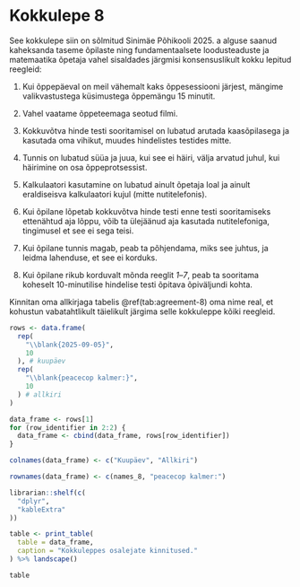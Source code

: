 # Kokkulepe 8

See kokkulepe siin on sõlmitud Sinimäe Põhikooli 2025. a alguse saanud kaheksanda taseme õpilaste ning fundamentaalsete loodusteaduste ja matemaatika õpetaja vahel sisaldades järgmisi konsensuslikult kokku lepitud reegleid:

1. Kui õppepäeval on meil vähemalt kaks õppesessiooni järjest, mängime valikvastustega küsimustega õppemängu 15 minutit.

2. Vahel vaatame õppeteemaga seotud filmi.

3. Kokkuvõtva hinde testi sooritamisel on lubatud arutada kaasõpilasega ja kasutada oma vihikut, muudes hindelistes testides mitte.

4. Tunnis on lubatud süüa ja juua, kui see ei häiri, välja arvatud juhul, kui häirimine on osa õppeprotsessist.

5. Kalkulaatori kasutamine on lubatud ainult õpetaja loal ja ainult eraldiseisva kalkulaatori kujul (mitte nutitelefonis).

6. Kui õpilane lõpetab kokkuvõtva hinde testi enne testi sooritamiseks ettenähtud aja lõppu, võib ta ülejäänud aja kasutada nutitelefoniga, tingimusel et see ei sega teisi.

7. Kui õpilane tunnis magab, peab ta põhjendama, miks see juhtus, ja leidma lahenduse, et see ei korduks.

8. Kui õpilane rikub korduvalt mõnda reeglit *1*–*7*, peab ta sooritama koheselt 10-minutilise hindelise testi õpitava õpiväljundi kohta.

Kinnitan oma allkirjaga tabelis \@ref(tab:agreement-8) oma nime real, et kohustun vabatahtlikult täielikult järgima selle kokkuleppe kõiki reegleid.

\renewcommand{\arraystretch}{2}

```r
rows <- data.frame(
  rep(
    "\\blank{2025-09-05}",
    10
  ), # kuupäev
  rep(
    "\\blank{peacecop kalmer:}",
    10
  ) # allkiri
)

data_frame <- rows[1]
for (row_identifier in 2:2) {
  data_frame <- cbind(data_frame, rows[row_identifier])
}

colnames(data_frame) <- c("Kuupäev", "Allkiri")  

rownames(data_frame) <- c(names_8, "peacecop kalmer:")

librarian::shelf(c(
  "dplyr",
  "kableExtra"
))

table <- print_table(
  table = data_frame,
  caption = "Kokkuleppes osalejate kinnitused."
) %>% landscape()

table

```
\renewcommand{\arraystretch}{1}
